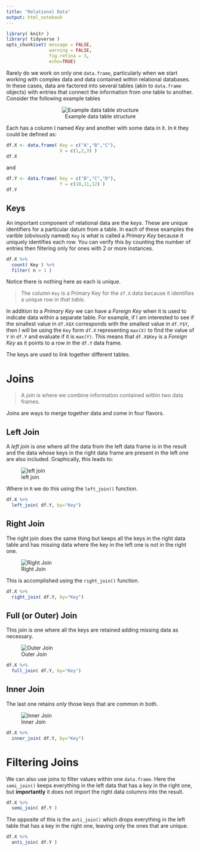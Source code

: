 ```yaml
---
title: "Relational Data"
output: html_notebook
---
```



```r
library( knitr )
library( tidyverse )
opts_chunk$set( message = FALSE,
                warning = FALSE,
                fig.retina = 3,
                echo=TRUE)
```


Rarely do we work on only one `data.frame`, particularly when we start working with complex data and data contained within relational databases.  In these cases, data are factored into several tables (akin to `data.frame` objects) with entries that connect the information from one table to another.   Consider the following example tables

<center>
![Example data table structure](https://live.staticflickr.com/65535/50427672632_24e45139a8_c_d.jpg)
</center>

Each has a column I named *Key* and another with some data in it.  In `R` they could be defined as:

```r
df.X <- data.frame( Key = c("A","B","C"),
                    X = c(1,2,3) )
df.X
```
and 

```r
df.Y <- data.frame( Key = c("B","C","D"),
                    Y = c(10,11,12) )
df.Y
```


## Keys

An important component of relational data are the *keys*.  These are unique identifiers for a particular datum from a table.  In each of these examples the varible (obviously named) `Key` is what is called a *Primary Key* because it uniquely identifies each row.  You can verify this by counting the number of entries then filtering only for ones with 2 or more instances.

```r
df.X %>%
  count( Key ) %>%
  filter( n > 1 )
```

Notice there is nothing here as each is unique.

> The column `Key` is a Primary Key for the `df.X` data because it identifies a unique row *in that table*.

In addition to a *Primary Key* we can have a *Foreign Key* when it is used to indicate data within a separate table.  For example, if I am interested to see if the smallest value in `df.X$X` corresponds with the smallest value in `df.Y$Y`, then I will be using the `Key` form `df.X` representing `max(X)` to find the value of `Y` in `df.Y` and evaluate if it is `max(Y)`.  This means that `df.X$Key` is a *Foreign Key* as it points to a row in the `df.Y` data frame.

The keys are used to link together different tables.



# Joins

> A *join* is where we combine information contained within two data frames.  

Joins are ways to merge together data and come in four flavors.  

## Left Join

A *left join* is one where all the data from the left data frame is in the result and the data whose keys in the right data frame are present in the left one are also included.  Graphically, this leads to:


![left join](https://live.staticflickr.com/65535/50427817371_678f0f64c7_c_d.jpg)

Where in `R` we do this using the `left_join()` function. 

```r
df.X %>%
  left_join( df.Y, by="Key")
```



## Right Join

The right join does the same thing but keeps all the keys in the right data table and has missing data where the key in the left one is not in the right one.

![Right Join](https://live.staticflickr.com/65535/50427125528_0de6281475_c_d.jpg)

This is accomplished using the `right_join()` function.

```r
df.X %>%
  right_join( df.Y, by="Key")
```



## Full (or Outer) Join

This join is one where all the keys are retained adding missing data as necessary.


![Outer Join](https://live.staticflickr.com/65535/50427993992_4ccede1574_c_d.jpg)

```r
df.X %>%
  full_join( df.Y, by="Key")
```


## Inner Join

The last one retains *only* those keys that are common in both.

![Inner Join](https://live.staticflickr.com/65535/50427125683_ac44eb1500_c_d.jpg)

```r
df.X %>%
  inner_join( df.Y, by="Key")
```






# Filtering Joins

We can also use joins to filter values within one `data.frame`.  Here the `semi_join()` keeps everything in the left data that has a key in the right one, but **importantly** it does not import the right data columns into the result.


```r
df.X %>%
  semi_join( df.Y )
```

The opposite of this is the `anti_join()` which drops everything in the left table that has a key in the right one, leaving only the ones that are unique.

```r
df.X %>%
  anti_join( df.Y )
```


